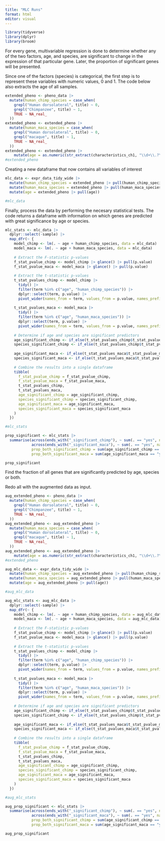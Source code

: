 ```yaml
---
title: "MLC Runs"
format: html
editor: visual
---
```


```r
library(tidyverse)
library(dplyr)
library(broom)
```

For every gene, multivariable regression is done to determine whether any of the two factors, age, and species, are significant to change in the expression of that particular gene. Later, the proportion of significant genes will be presented.

Since one of the factors (species) is categorical, the first step is to represent these variables with numeric values, 0 and 1. The code below also extracts the age of all samples.

```r
extended_pheno <- pheno_data |> 
  mutate(human_chimp_species = case_when(
    grepl("Human dorsolateral", title) ~ 0,
    grepl("Chimpanzee", title) ~ 1,
    TRUE ~ NA_real_
  ))
extended_pheno <- extended_pheno |> 
  mutate(human_maca_species = case_when(
    grepl("Human dorsolateral", title) ~ 0,
    grepl("macaque", title) ~ 1,
    TRUE ~ NA_real_
  ))
extended_pheno <- extended_pheno |> 
    mutate(age = as.numeric(str_extract(characteristics_ch1, "\\d+\\.?\\d*")))
#extended_pheno
```

Creating a new dataframe that now contains all variables of interest

```r
mlc_data <- expr_data_tidy_wide |>
  mutate(human_chimp_species = extended_pheno |> pull(human_chimp_species)) |> 
  mutate(human_maca_species = extended_pheno |> pull(human_maca_species)) |>
  mutate(age = extended_pheno |> pull(age)) 

#mlc_data
```

Finally, process the data by performing the necesary statistical tests. The code returns a dataframe with information on which genes are predicted with great significance by age or species.

```r
mlc_stats <- mlc_data |>
  dplyr::select(-sample) |>
  map_dfr(~ {
    model_chimp <- lm(. ~ age + human_chimp_species, data = mlc_data)
    model_maca <- lm(. ~ age + human_maca_species, data = mlc_data)
    
    # Extract the F-statistic p-values
    f_stat_pvalue_chimp <- model_chimp |> glance() |> pull(p.value)
    f_stat_pvalue_maca <- model_maca |> glance() |> pull(p.value)
    
    # Extract the t-statistic p-values
    t_stat_pvalues_chimp <- model_chimp |>
      tidy() |>
      filter(term %in% c("age", "human_chimp_species")) |>
      dplyr::select(term, p.value) |>
      pivot_wider(names_from = term, values_from = p.value, names_prefix = "t_stat_pvalue_chimp_")
    
    t_stat_pvalues_maca <- model_maca |>
      tidy() |>
      filter(term %in% c("age", "human_maca_species")) |>
      dplyr::select(term, p.value) |>
      pivot_wider(names_from = term, values_from = p.value, names_prefix = "t_stat_pvalue_maca_")
    
    # Determine if age and species are significant predictors
    age_significant_chimp <- if_else(t_stat_pvalues_chimp$t_stat_pvalue_chimp_age < 0.05, "yes", "no")
    species_significant_chimp <- if_else(t_stat_pvalues_chimp$t_stat_pvalue_chimp_human_chimp_species < 0.05, "yes", "no")
    
    age_significant_maca <- if_else(t_stat_pvalues_maca$t_stat_pvalue_maca_age < 0.05, "yes", "no")
    species_significant_maca <- if_else(t_stat_pvalues_maca$t_stat_pvalue_maca_human_maca_species < 0.05, "yes", "no")
    
    # Combine the results into a single dataframe
    tibble(
      f_stat_pvalue_chimp = f_stat_pvalue_chimp,
      f_stat_pvalue_maca = f_stat_pvalue_maca,
      t_stat_pvalues_chimp,
      t_stat_pvalues_maca,
      age_significant_chimp = age_significant_chimp,
      species_significant_chimp = species_significant_chimp,
      age_significant_maca = age_significant_maca,
      species_significant_maca = species_significant_maca
    )
  })

#mlc_stats
```

```r
prop_significant <- mlc_stats |>
  summarise(across(ends_with("_significant_chimp"), ~ sum(. == "yes", na.rm = TRUE) / n() * 100, .names = "prop_{.col}"),
            across(ends_with("_significant_maca"), ~ sum(. == "yes", na.rm = TRUE) / n() * 100, .names = "prop_{.col}"),
            prop_both_significant_chimp = sum(age_significant_chimp == "yes" & species_significant_chimp == "yes", na.rm = TRUE) / n() * 100,
            prop_both_significant_maca = sum(age_significant_maca == "yes" & species_significant_maca == "yes", na.rm = TRUE) / n() * 100)

prop_significant
```

Find the fraction of all genes that are significantly predicted by age, species or both.

Redo all with the augmented data as input.

```r
aug_extended_pheno <- pheno_data |> 
  mutate(human_chimp_species = case_when(
    grepl("Human dorsolateral", title) ~ 0,
    grepl("Chimpanzee", title) ~ 1,
    TRUE ~ NA_real_
  ))
aug_extended_pheno <- aug_extended_pheno |> 
  mutate(human_maca_species = case_when(
    grepl("Human dorsolateral", title) ~ 0,
    grepl("macaque", title) ~ 1,
    TRUE ~ NA_real_
  ))
aug_extended_pheno <- aug_extended_pheno |> 
    mutate(age = as.numeric(str_extract(characteristics_ch1, "\\d+\\.?\\d*")))
#extended_pheno
```

```r
aug_mlc_data <- expr_data_tidy_wide |>
  mutate(human_chimp_species = aug_extended_pheno |> pull(human_chimp_species)) |>
  mutate(human_maca_species = aug_extended_pheno |> pull(human_maca_species)) |>
  mutate(age = aug_extended_pheno |> pull(age)) 

#aug_mlc_data
```

```r
aug_mlc_stats <- aug_mlc_data |>
  dplyr::select(-sample) |>
  map_dfr(~ {
    model_chimp <- lm(. ~ age + human_chimp_species, data = aug_mlc_data)
    model_maca <- lm(. ~ age + human_maca_species, data = aug_mlc_data)
    
    # Extract the F-statistic p-values
    f_stat_pvalue_chimp <- model_chimp |> glance() |> pull(p.value)
    f_stat_pvalue_maca <- model_maca |> glance() |> pull(p.value)
    
    # Extract the t-statistic p-values
    t_stat_pvalues_chimp <- model_chimp |>
      tidy() |>
      filter(term %in% c("age", "human_chimp_species")) |>
      dplyr::select(term, p.value) |>
      pivot_wider(names_from = term, values_from = p.value, names_prefix = "t_stat_pvalue_chimp_")
    
    t_stat_pvalues_maca <- model_maca |>
      tidy() |>
      filter(term %in% c("age", "human_maca_species")) |>
      dplyr::select(term, p.value) |>
      pivot_wider(names_from = term, values_from = p.value, names_prefix = "t_stat_pvalue_maca_")
    
    # Determine if age and species are significant predictors
    age_significant_chimp <- if_else(t_stat_pvalues_chimp$t_stat_pvalue_chimp_age < 0.05, "yes", "no")
    species_significant_chimp <- if_else(t_stat_pvalues_chimp$t_stat_pvalue_chimp_human_chimp_species < 0.05, "yes", "no")
    
    age_significant_maca <- if_else(t_stat_pvalues_maca$t_stat_pvalue_maca_age < 0.05, "yes", "no")
    species_significant_maca <- if_else(t_stat_pvalues_maca$t_stat_pvalue_maca_human_maca_species < 0.05, "yes", "no")
    
    # Combine the results into a single dataframe
    tibble(
      f_stat_pvalue_chimp = f_stat_pvalue_chimp,
      f_stat_pvalue_maca = f_stat_pvalue_maca,
      t_stat_pvalues_chimp,
      t_stat_pvalues_maca,
      age_significant_chimp = age_significant_chimp,
      species_significant_chimp = species_significant_chimp,
      age_significant_maca = age_significant_maca,
      species_significant_maca = species_significant_maca
    )
  })

#aug_mlc_stats
```

```r
aug_prop_significant <- mlc_stats |>
  summarise(across(ends_with("_significant_chimp"), ~ sum(. == "yes", na.rm = TRUE) / n() * 100, .names = "prop_{.col}"),
            across(ends_with("_significant_maca"), ~ sum(. == "yes", na.rm = TRUE) / n() * 100, .names = "prop_{.col}"),
            prop_both_significant_chimp = sum(age_significant_chimp == "yes" & species_significant_chimp == "yes", na.rm = TRUE) / n() * 100,
            prop_both_significant_maca = sum(age_significant_maca == "yes" & species_significant_maca == "yes", na.rm = TRUE) / n() * 100)

aug_prop_significant
```
